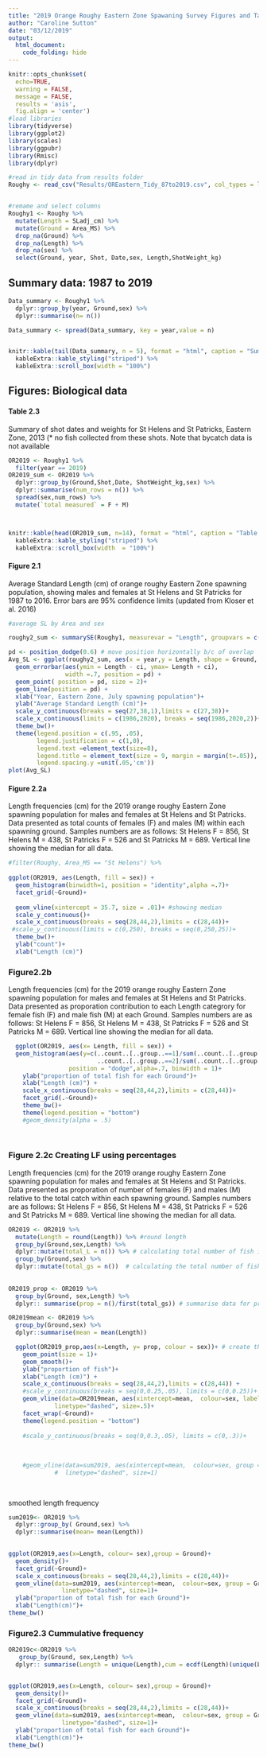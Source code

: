 ```yaml
---
title: "2019 Orange Roughy Eastern Zone Spawaning Survey Figures and Tables"
author: "Caroline Sutton"
date: "03/12/2019"
output:
  html_document:
    code_folding: hide
---
```


```r
knitr::opts_chunk$set(
  echo=TRUE,
  warning = FALSE,
  message = FALSE,
  results = 'asis',
  fig.align = 'center')
#load libraries
library(tidyverse)
library(ggplot2)
library(scales)
library(ggpubr)
library(Rmisc)
library(dplyr)

#read in tidy data from results folder
Roughy <- read_csv("Results/OREastern_Tidy_87to2019.csv", col_types = list(ShotWeight_kg = col_double(), mark = col_character()))


#remame and select columns
Roughy1 <- Roughy %>% 
  mutate(Length = SLadj_cm) %>% 
  mutate(Ground = Area_MS) %>% 
  drop_na(Ground) %>% 
  drop_na(Length) %>% 
  drop_na(sex) %>% 
  select(Ground, year, Shot, Date,sex, Length,ShotWeight_kg)
```

## Summary data: 1987 to 2019 

```r
Data_summary <- Roughy1 %>% 
  dplyr::group_by(year, Ground,sex) %>% 
  dplyr::summarise(n= n())

Data_summary <- spread(Data_summary, key = year,value = n)


knitr::kable(tail(Data_summary, n = 5), format = "html", caption = "Summary data: Orange Roughy Eastern Zone Spawning Survey Data by, year, Area, sex") %>% 
  kableExtra::kable_styling("striped") %>%
  kableExtra::scroll_box(width = "100%")
```

## Figures: Biological data 

#### Table 2.3
Summary of shot dates and weights for St Helens and St Patricks, Eastern Zone, 2013 (* no fish collected from these shots. Note that bycatch data is not available

```r
OR2019 <- Roughy1 %>% 
  filter(year == 2019)
OR2019_sum <- OR2019 %>% 
  dplyr::group_by(Ground,Shot,Date, ShotWeight_kg,sex) %>% 
  dplyr::summarise(num_rows = n()) %>% 
  spread(sex,num_rows) %>% 
  mutate(`total measured` = F + M)



knitr::kable(head(OR2019_sum, n=14), format = "html", caption = "Table 2.3 Summary of shot dates and weights for St Helens and St Patricks, Eastern Zone, 2019") %>% 
  kableExtra::kable_styling("striped") %>%
  kableExtra::scroll_box(width  = "100%")

```
#### Figure 2.1 
Average Standard Length (cm) of orange roughy Eastern Zone spawning population, showing males and females at St Helens and St Patricks for 1987 to 2016. Error bars are 95% confidence limits (updated from Kloser et al. 2016)
```r

#average SL by Area and sex

roughy2_sum <- summarySE(Roughy1, measurevar = "Length", groupvars = c("year","Ground","sex"))

pd <- position_dodge(0.6) # move position horizontally b/c of overlap
Avg_SL <- ggplot(roughy2_sum, aes(x = year,y = Length, shape = Ground, colour = sex)) +
  geom_errorbar(aes(ymin = Length - ci, ymax= Length + ci),
                width =.7, position = pd) +
  geom_point( position = pd, size = 2)+
  geom_line(position = pd) +
  xlab("Year, Eastern Zone, July spawning population")+
  ylab("Average Standard Length (cm)")+
  scale_y_continuous(breaks = seq(27,38,1),limits = c(27,38))+
  scale_x_continuous(limits = c(1986,2020), breaks = seq(1986,2020,2))+
  theme_bw()+
  theme(legend.position = c(.95, .05),
        legend.justification = c(1,0),
        legend.text =element_text(size=8),
        legend.title = element_text(size = 9, margin = margin(t=.05)),
        legend.spacing.y =unit(.05,'cm'))
plot(Avg_SL)
```
#### Figure 2.2a
Length frequencies (cm) for the 2019 orange roughy Eastern Zone spawning population for males and females  at St Helens and St Patricks.  Data presented as total counts of females (F) and males (M) within each spawning ground.  Samples numbers are as follows: St Helens F = 856, St Helens M = 438, St Patricks F = 526 and St Patricks M = 689. Vertical line showing the median for all data.

```r
#filter(Roughy, Area_MS == "St Helens") %>% 
  
ggplot(OR2019, aes(Length, fill = sex)) +
  geom_histogram(binwidth=1, position = "identity",alpha =.7)+
  facet_grid(~Ground)+
  
  geom_vline(xintercept = 35.7, size = .01)+ #showing median
  scale_y_continuous()+
  scale_x_continuous(breaks = seq(28,44,2),limits = c(28,44))+
 #scale_y_continuous(limits = c(0,250), breaks = seq(0,250,25))+
  theme_bw()+
  ylab("count")+
  xlab("Length (cm)")
```
### Figure2.2b
Length frequencies (cm) for the 2019 orange roughy Eastern Zone spawning population for males and females  at St Helens and St Patricks.  Data presented as proporation  contribution to each Length categrory for female fish (F) and male fish (M) at each Ground. Samples numbers are as follows: St Helens F = 856, St Helens M = 438, St Patricks F = 526 and St Patricks M = 689. Vertical line showing the median for all data.
```r
  
  ggplot(OR2019, aes(x= Length, fill = sex)) +
  geom_histogram(aes(y=c(..count..[..group..==1]/sum(..count..[..group..==1]),
                         ..count..[..group..==2]/sum(..count..[..group..==2]))),
                 position = "dodge",alpha=.7, binwidth = 1)+
    ylab("proportion of total fish for each Ground")+
    xlab("Length (cm)") +
    scale_x_continuous(breaks = seq(28,44,2),limits = c(28,44))+
    facet_grid(.~Ground)+
    theme_bw()+
    theme(legend.position = "bottom")
    #geom_density(alpha = .5)
  
    
```

### Figure 2.2c Creating LF using percentages
Length frequencies (cm) for the 2019 orange roughy Eastern Zone spawning population for males and females  at St Helens and St Patricks.  Data presented as proporation of number of females (F) and males (M) relative to the total catch within each spawning ground.  Samples numbers are as follows: St Helens F = 856, St Helens M = 438, St Patricks F = 526 and St Patricks M = 689. Vertical line showing the median for all data.
```r
OR2019 <- OR2019 %>% 
  mutate(Length = round(Length)) %>% #round length
  group_by(Ground,sex,Length) %>%  
  dplyr::mutate(total_L = n()) %>% # calculating total number of fish in each length category (by Ground and sex)
  group_by(Ground,sex) %>%  
  dplyr::mutate(total_gs = n())  # calculating the total number of fish for each group (by Ground and sex)
  
  
OR2019_prop <- OR2019 %>% 
  group_by(Ground, sex,Length) %>% 
  dplyr:: summarise(prop = n()/first(total_gs)) # summarise data for prop of total fish in each length categrory (by Gound and sex)

OR2019mean <- OR2019 %>% 
  group_by(Ground,sex) %>% 
  dplyr::summarise(mean = mean(Length))

  ggplot(OR2019_prop,aes(x=Length, y= prop, colour = sex))+ # create the LF plot 
    geom_point(size = 1)+
    geom_smooth()+
    ylab("proportion of fish")+
    xlab("Length (cm)") +
    scale_x_continuous(breaks = seq(28,44,2),limits = c(28,44)) +
    #scale_y_continuous(breaks = seq(0,0.25,.05), limits = c(0,0.25))+
    geom_vline(data=OR2019mean, aes(xintercept=mean,  colour=sex, label = mean),
             linetype="dashed", size=.5)+
    facet_wrap(~Ground)+
    theme(legend.position = "bottom")
  
    #scale_y_continuous(breaks = seq(0,0.3,.05), limits = c(0,.3))+
    
    
    
    #geom_vline(data=sum2019, aes(xintercept=mean,  colour=sex, group = Groundx),
             #  linetype="dashed", size=1)
    
    
```



smoothed length frequency
```r

sum2019<- OR2019 %>% 
  dplyr::group_by( Ground,sex) %>% 
  dplyr::summarise(mean= mean(Length))

                 
ggplot(OR2019,aes(x=Length, colour= sex),group = Ground)+
  geom_density()+
  facet_grid(~Ground)+
  scale_x_continuous(breaks = seq(28,44,2),limits = c(28,44))+
  geom_vline(data=sum2019, aes(xintercept=mean,  colour=sex, group = Ground),
               linetype="dashed", size=1)+
  ylab("proportion of total fish for each Ground")+
  xlab("Length(cm)")+
theme_bw()
```
### Figure2.3 Cummulative frequency

```r
OR2019c<-OR2019 %>% 
   group_by(Ground, sex,Length) %>% 
  dplyr:: summarise(Length = unique(Length),cum = ecdf(Length)(unique(Length)))


ggplot(OR2019,aes(x=Length, colour= sex),group = Ground)+
  geom_density()+
  facet_grid(~Ground)+
  scale_x_continuous(breaks = seq(28,44,2),limits = c(28,44))+
  geom_vline(data=sum2019, aes(xintercept=mean,  colour=sex, group = Ground),
               linetype="dashed", size=1)+
  ylab("proportion of total fish for each Ground")+
  xlab("Length(cm)")+
theme_bw()
```


